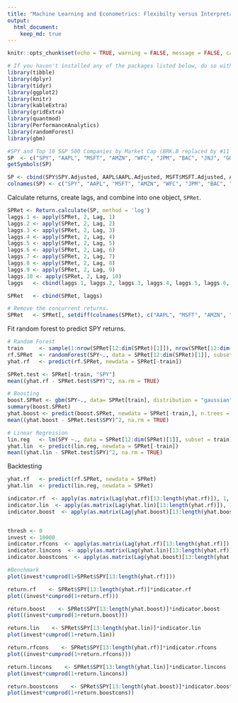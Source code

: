 ```yaml
---
title: "Machine Learning and Econometrics: Flexibilty versus Interpretability"
output:
  html_document:
    keep_md: true
---
```


```r
knitr::opts_chunk$set(echo = TRUE, warning = FALSE, message = FALSE, cache = FALSE)

```

```r
# If you haven't installed any of the packages listed below, do so with the "install.packages('tibble')" command. 
library(tibble)
library(dplyr)
library(tidyr)
library(ggplot2)
library(knitr)
library(kableExtra)
library(gridExtra)
library(quantmod)
library(PerformanceAnalytics)
library(randomForest)
library(gbm)

#SPY and Top 10 S&P 500 Companies by Market Cap (BRK.B replaced by #11 BAC, bc Berkshire wouldn't download. FB replaced by #12 WFC bc I want long sample and FB has only been trading since '12. Plus 4 of the biggest Spyder sector etfs.) XLF - Financials, XLK - Tech, XLE - Energy, XLY - Consumer Discretionary
SP  <- c("SPY", "AAPL", "MSFT", "AMZN", "WFC", "JPM", "BAC", "JNJ", "GOOG", "XOM", "XLF", "XLK", "XLE", "XLY")
getSymbols(SP)

SP <- cbind(SPY$SPY.Adjusted, AAPL$AAPL.Adjusted, MSFT$MSFT.Adjusted, AMZN$AMZN.Adjusted, WFC$WFC.Adjusted, JPM$JPM.Adjusted, BAC$BAC.Adjusted, JNJ$JNJ.Adjusted, GOOG$GOOG.Adjusted, XOM$XOM.Adjusted, XLF$XLF.Adjusted, XLK$XLK.Adjusted, XLE$XLE.Adjusted, XLY$XLY.Adjusted)
colnames(SP) <- c("SPY", "AAPL", "MSFT", "AMZN", "WFC", "JPM", "BAC", "JNJ", "GOOG", "XOM", "XLF", "XLK", "XLE", "XLY")
```

Calculate returns, create lags, and combine into one object, `SPRet`. 

```r
SPRet <- Return.calculate(SP, method = 'log')
laggs.1 <- apply(SPRet, 2, Lag, 1)
laggs.2 <- apply(SPRet, 2, Lag, 2)
laggs.3 <- apply(SPRet, 2, Lag, 3)
laggs.4 <- apply(SPRet, 2, Lag, 4)
laggs.5 <- apply(SPRet, 2, Lag, 5)
laggs.6 <- apply(SPRet, 2, Lag, 6)
laggs.7 <- apply(SPRet, 2, Lag, 7)
laggs.8 <- apply(SPRet, 2, Lag, 8)
laggs.9 <- apply(SPRet, 2, Lag, 9)
laggs.10 <- apply(SPRet, 2, Lag, 10)
laggs   <- cbind(laggs.1, laggs.2, laggs.3, laggs.4, laggs.5, laggs.6, laggs.7, laggs.8, laggs.9, laggs.10)

SPRet   <- cbind(SPRet, laggs)

# Remove the concurrent returns. 
SPRet   <- SPRet[, setdiff(colnames(SPRet), c("AAPL", "MSFT", "AMZN", "WFC", "JPM", "BAC", "JNJ", "GOOG", "XOM", "XLF", "XLK", "XLE", "XLY"))]
```

Fit random forest to predict SPY returns. 

```r
# Random Forest
train     <- sample(1:nrow(SPRet[12:dim(SPRet)[1]]), nrow(SPRet[12:dim(SPRet)[1]])/2)
rf.SPRet  <- randomForest(SPY~., data = SPRet[12:dim(SPRet)[1]], subset = train, mtry = 12, ntree = 50)
yhat.rf   <- predict(rf.SPRet, newdata = SPRet[-train])

SPRet.test <- SPRet[-train, "SPY"]
mean((yhat.rf - SPRet.test$SPY)^2, na.rm = TRUE)

# Boosting
boost.SPRet <- gbm(SPY~., data= SPRet[train], distribution = "gaussian", n.trees = 5000, interaction.depth = 4)
summary(boost.SPRet)
yhat.boost <- predict(boost.SPRet, newdata = SPRet[-train,], n.trees = 5000)
mean((yhat.boost - SPRet.test$SPY)^2, na.rm = TRUE)

# Linear Regression
lin.reg   <- lm(SPY ~., data = SPRet[12:dim(SPRet)[1]], subset = train)
yhat.lin  <- predict(lin.reg, newdata = SPRet[-train])
mean((yhat.lin - SPRet.test$SPY)^2, na.rm = TRUE)
```

Backtesting

```r
yhat.rf   <- predict(rf.SPRet, newdata = SPRet)
yhat.lin  <- predict(lin.reg, newdata = SPRet)

indicator.rf  <- apply(as.matrix(Lag(yhat.rf)[13:length(yhat.rf)]), 1, function(x) if(x<0) (-1) else 1)
indicator.lin  <- apply(as.matrix(Lag(yhat.lin)[13:length(yhat.rf)]), 1, function(x) if(x<0) (-1) else 1)
indicator.boost  <- apply(as.matrix(Lag(yhat.boost)[13:length(yhat.boost)]), 1, function(x) if(x<0) (-1) else 1)


thresh <- 0
invest <- 10000
indicator.rfcons  <- apply(as.matrix(Lag(yhat.rf)[13:length(yhat.rf)]), 1, function(x) if(x<thresh) (0) else 1)
indicator.lincons  <- apply(as.matrix(Lag(yhat.lin)[13:length(yhat.rf)]), 1, function(x) if(x<thresh) (0) else 1)
indicator.boostcons  <- apply(as.matrix(Lag(yhat.boost)[13:length(yhat.rf)]), 1, function(x) if(x<thresh) (0) else 1)

#Benchmark
plot(invest*cumprod(1+SPRet$SPY[13:length(yhat.rf)]))

return.rf    <- SPRet$SPY[13:length(yhat.rf)]*indicator.rf
plot((invest*cumprod(1+return.rf)))

return.boost    <- SPRet$SPY[13:length(yhat.boost)]*indicator.boost
plot((invest*cumprod(1+return.boost)))

return.lin    <- SPRet$SPY[13:length(yhat.lin)]*indicator.lin
plot(invest*cumprod(1+return.lin))

return.rfcons    <- SPRet$SPY[13:length(yhat.rf)]*indicator.rfcons
plot((invest*cumprod(1+return.rfcons)))

return.lincons    <- SPRet$SPY[13:length(yhat.lin)]*indicator.lincons
plot(invest*cumprod(1+return.lincons))

return.boostcons    <- SPRet$SPY[13:length(yhat.boost)]*indicator.boostcons
plot(invest*cumprod(1+return.boostcons))
```



